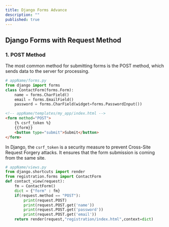 ```yaml
---
title: Django Forms Advance
description: ""
published: true
---
```


## Django Forms with Request Method

### 1. POST Method

The most common method for submitting forms is the POST method, which sends data to the server for processing.


```python
# appName/forms.py
from django import forms
class ContactForm(forms.Form):
    name = forms.CharField()
    email = forms.EmailField()
    password = forms.CharField(widget=forms.PasswordInput())
```

```html
<!-- appName/templates/my_app/index.html -->
<form method="POST">
    {% csrf_token %}
    {{form}}
    <button type="submit">Submit</button>
</form>
```

In Django, the `csrf_token` is a security measure to prevent Cross-Site Request Forgery attacks. It ensures that the form submission is coming from the same site.


```python
# appName/views.py
from django.shortcuts import render
from registration.forms import ContactForm
def contact_view(request):
    fm = ContactForm()
    dict = {"form" : fm}
    if(request.method == "POST"):
        print(request.POST)
        print(request.POST.get('name'))
        print(request.POST.get('password'))
        print(request.POST.get('email'))
    return render(request,"registration/index.html",context=dict)
```


